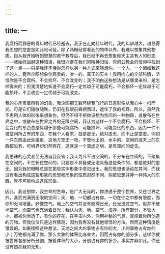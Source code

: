 ```yaml
---
---
---
```

title: 一
---

我腐朽而罪恶的青年时代已经逝去，我正在走向壮年时代，我的年龄越大，越显得我思想的空虚是如此地可耻。除了两眼经常看到的物体以外，我难以想象其他物质。自从我开始听到智慧的若干教导后，我已经不再去想象你天主具有人的形态——我始终回避这种错误，我很兴奋在我们的精神归宿、你的公教会的信仰中找到了这一点——只是我还不懂得怎样以另一种方式来猜想你。一个人，一个诸如我这样的人，竟然企图想象你高贵的、唯一的、真正的天主！我用内心的全部热情，坚信你是不会腐朽、不会损坏、不会改变的；我不明白这些想法是从哪里来的，是怎样得来的；但我清楚地知道不会腐朽一定优越于可能腐朽，不会损坏一定优越于可能损坏，不会改变一定优越于可能改变。

我的心斥责着所有的幻象，我企图把无数环绕我飞行的丑恶影像从我心中一扫而光。可是它们随散随聚，仍旧在我眼前蜂拥而过，遮住了我的视野。所以，虽然我不再用人体的形像来想象你，但仍不得不把你设想为空间的一种物质，或散布在世界之中，或散布在世界之外的无限空间，我认为这样一个不会腐朽、不会损坏、不会变化的东西总是优越于那些可能腐朽、可能损坏、可能变化的东西，因为一件不被空间所占有的东西，在我个人看来，就是虚无，绝对虚无，而不止是空虚。例如一件东西由此处搬走，这地方空无一物，不管地上的、水中的、空间的或天上的东西都没有，可境界却仍然存在，这就是一个空虚之境，是有空间的虚无。

我愚昧的心灵甚至无法自我反省；我认为凡不占空间的，不分布在空间的，不聚集在空间的，不生长在空间的，只要是不具备或无法具备这些条件的，都是绝对的虚无。因为我的眼睛总是在那些实体形象中进进出出，我的思想也活动在其间，而我没有看出构成这些形象的思想和形象的性质迥然不同，倘若思想并非一种伟大的东西，就不可能构成这些形象。

因此，我设想你，我生命的生命，是广大无际的，你渗透于整个世界，又在世界之外，甚而充满到无限的空间；天、地、一切都占有你，一切在你之中都有限度，而你却无可限量。好像空气，地上的空气并没有妨碍日光，日光透过空气，但并不破坏空气，而空气也充满着日光；我认为天、地、空气、海洋、所有部分，不管大小，都被你渗透了，有你的存在，在宇宙内外，你用神秘的气息，掌控着你所创造的万物。但我仅仅只是这样猜测，因为我再没有其他领悟的方法。然而这种猜度是错误的。如果按照这种想法，天地之间大的事物占有你的大，小的事物占有你的小；万物都充满了你，那么大象的体积比麻雀大，因而占有你的部分多，这样你就被世界各部分所分割，按着体积的大小，分别占有你的多少。事实并非如此。你还没有照亮我的无知。
